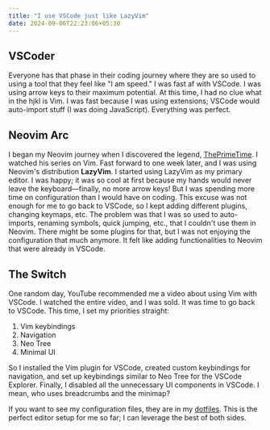 ---
title: "I use VSCode just like LazyVim"
date: 2024-09-06T22:23:06+05:30
---

## VSCoder

Everyone has that phase in their coding journey where they are so used to using a tool that they feel like "I am speed." I was fast af with VSCode. I was using arrow keys to their maximum potential. At this time, I had no clue what in the hjkl is Vim. I was fast because I was using extensions; VSCode would auto-import stuff (I was doing JavaScript). Everything was perfect.

## Neovim Arc

I began my Neovim journey when I discovered the legend, [ThePrimeTime](https://www.youtube.com/@ThePrimeTimeagen). I watched his series on Vim. Fast forward to one week later, and I was using Neovim's distribution **LazyVim**. I started using LazyVim as my primary editor. I was happy; it was so cool at first because my hands would never leave the keyboard—finally, no more arrow keys! But I was spending more time on configuration than I would have on coding. This excuse was not enough for me to go back to VSCode, so I kept adding different plugins, changing keymaps, etc. The problem was that I was so used to auto-imports, renaming symbols, quick jumping, etc., that I couldn't use them in Neovim. There might be some plugins for that, but I was not enjoying the configuration that much anymore. It felt like adding functionalities to Neovim that were already in VSCode.

## The Switch

One random day, YouTube recommended me a video about using Vim with VSCode. I watched the entire video, and I was sold. It was time to go back to VSCode. This time, I set my priorities straight:

1. Vim keybindings
2. Navigation
3. Neo Tree
4. Minimal UI

So I installed the Vim plugin for VSCode, created custom keybindings for navigation, and set up keybindings similar to Neo Tree for the VSCode Explorer. Finally, I disabled all the unnecessary UI components in VSCode. I mean, who uses breadcrumbs and the minimap?

If you want to see my configuration files, they are in my [dotfiles](https://github.com/nikhar-savaliya/dotfiles). This is the perfect editor setup for me so far; I can leverage the best of both sides.
